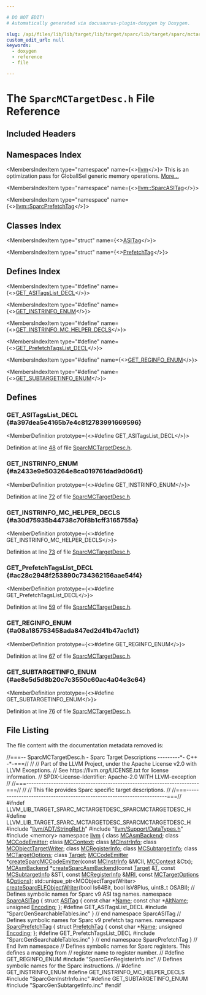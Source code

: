 ```yaml
---

# DO NOT EDIT!
# Automatically generated via docusaurus-plugin-doxygen by Doxygen.

slug: /api/files/lib/lib/target/lib/target/sparc/lib/target/sparc/mctargetdesc/sparcmctargetdesc-h
custom_edit_url: null
keywords:
  - doxygen
  - reference
  - file

---
```





# The `SparcMCTargetDesc.h` File Reference

<DoxygenPage pluginConfig={pluginConfig}>



## Included Headers

<IncludesList>
<IncludesListItem
  filePath="llvm/ADT/StringRef.h"
  permalink="/docs/api/files/include/include/llvm/include/llvm/adt/stringref-h"
  isLocal="true" />
<IncludesListItem
  filePath="llvm/Support/DataTypes.h"
  permalink="/docs/api/files/include/include/llvm/include/llvm/support/datatypes-h"
  isLocal="true" />
<IncludesListItem
  filePath="memory"
  permalink=""
  isLocal="false" />
<IncludesListItem
  filePath="SparcGenSearchableTables.inc"
  permalink=""
  isLocal="true" />
<IncludesListItem
  filePath="SparcGenRegisterInfo.inc"
  permalink=""
  isLocal="true" />
<IncludesListItem
  filePath="SparcGenInstrInfo.inc"
  permalink=""
  isLocal="true" />
<IncludesListItem
  filePath="SparcGenSubtargetInfo.inc"
  permalink=""
  isLocal="true" />
</IncludesList>

## Namespaces Index

<MembersIndex>

<MembersIndexItem
  type="namespace"
  name={<><a href="/docs/api/namespaces/llvm">llvm</a></>}>
This is an optimization pass for GlobalISel generic memory operations. <a href="/docs/api/namespaces/llvm/#details">More...</a>
</MembersIndexItem>

<MembersIndexItem
  type="namespace"
  name={<><a href="/docs/api/namespaces/llvm/sparcasitag">llvm::SparcASITag</a></>}>
</MembersIndexItem>

<MembersIndexItem
  type="namespace"
  name={<><a href="/docs/api/namespaces/llvm/sparcprefetchtag">llvm::SparcPrefetchTag</a></>}>
</MembersIndexItem>

</MembersIndex>

## Classes Index

<MembersIndex>

<MembersIndexItem
  type="struct"
  name={<><a href="/docs/api/structs/llvm/sparcasitag/asitag">ASITag</a></>}>
</MembersIndexItem>

<MembersIndexItem
  type="struct"
  name={<><a href="/docs/api/structs/llvm/sparcprefetchtag/prefetchtag">PrefetchTag</a></>}>
</MembersIndexItem>

</MembersIndex>

## Defines Index

<MembersIndex>

<MembersIndexItem
  type="#define"
  name={<><a href="#a397dea5e4165b7e4c812783991669596">GET&#95;ASITagsList&#95;DECL</a></>}>
</MembersIndexItem>

<MembersIndexItem
  type="#define"
  name={<><a href="#a2433e9e503264e8ca019761dad9d06d1">GET&#95;INSTRINFO&#95;ENUM</a></>}>
</MembersIndexItem>

<MembersIndexItem
  type="#define"
  name={<><a href="#a30d75935b44738c70f8b1cff3165755a">GET&#95;INSTRINFO&#95;MC&#95;HELPER&#95;DECLS</a></>}>
</MembersIndexItem>

<MembersIndexItem
  type="#define"
  name={<><a href="#ac28c2948f253890c734362156aae54f4">GET&#95;PrefetchTagsList&#95;DECL</a></>}>
</MembersIndexItem>

<MembersIndexItem
  type="#define"
  name={<><a href="#a08a185753458ada847ed2d41b47ac1d1">GET&#95;REGINFO&#95;ENUM</a></>}>
</MembersIndexItem>

<MembersIndexItem
  type="#define"
  name={<><a href="#ae8e5d5d8b20c7c3550c60ac4a04e3c64">GET&#95;SUBTARGETINFO&#95;ENUM</a></>}>
</MembersIndexItem>

</MembersIndex>


<SectionDefinition>

## Defines

### GET&#95;ASITagsList&#95;DECL {#a397dea5e4165b7e4c812783991669596}

<MemberDefinition
  prototype={<>#define GET&#95;ASITagsList&#95;DECL</>}>

Definition at line <a href="#l00048">48</a> of file <a href="/docs/api/files/lib/lib/target/lib/target/sparc/lib/target/sparc/mctargetdesc/sparcmctargetdesc-h">SparcMCTargetDesc.h</a>.
</MemberDefinition>

### GET&#95;INSTRINFO&#95;ENUM {#a2433e9e503264e8ca019761dad9d06d1}

<MemberDefinition
  prototype={<>#define GET&#95;INSTRINFO&#95;ENUM</>}>

Definition at line <a href="#l00072">72</a> of file <a href="/docs/api/files/lib/lib/target/lib/target/sparc/lib/target/sparc/mctargetdesc/sparcmctargetdesc-h">SparcMCTargetDesc.h</a>.
</MemberDefinition>

### GET&#95;INSTRINFO&#95;MC&#95;HELPER&#95;DECLS {#a30d75935b44738c70f8b1cff3165755a}

<MemberDefinition
  prototype={<>#define GET&#95;INSTRINFO&#95;MC&#95;HELPER&#95;DECLS</>}>

Definition at line <a href="#l00073">73</a> of file <a href="/docs/api/files/lib/lib/target/lib/target/sparc/lib/target/sparc/mctargetdesc/sparcmctargetdesc-h">SparcMCTargetDesc.h</a>.
</MemberDefinition>

### GET&#95;PrefetchTagsList&#95;DECL {#ac28c2948f253890c734362156aae54f4}

<MemberDefinition
  prototype={<>#define GET&#95;PrefetchTagsList&#95;DECL</>}>

Definition at line <a href="#l00059">59</a> of file <a href="/docs/api/files/lib/lib/target/lib/target/sparc/lib/target/sparc/mctargetdesc/sparcmctargetdesc-h">SparcMCTargetDesc.h</a>.
</MemberDefinition>

### GET&#95;REGINFO&#95;ENUM {#a08a185753458ada847ed2d41b47ac1d1}

<MemberDefinition
  prototype={<>#define GET&#95;REGINFO&#95;ENUM</>}>

Definition at line <a href="#l00067">67</a> of file <a href="/docs/api/files/lib/lib/target/lib/target/sparc/lib/target/sparc/mctargetdesc/sparcmctargetdesc-h">SparcMCTargetDesc.h</a>.
</MemberDefinition>

### GET&#95;SUBTARGETINFO&#95;ENUM {#ae8e5d5d8b20c7c3550c60ac4a04e3c64}

<MemberDefinition
  prototype={<>#define GET&#95;SUBTARGETINFO&#95;ENUM</>}>

Definition at line <a href="#l00076">76</a> of file <a href="/docs/api/files/lib/lib/target/lib/target/sparc/lib/target/sparc/mctargetdesc/sparcmctargetdesc-h">SparcMCTargetDesc.h</a>.
</MemberDefinition>

</SectionDefinition>

## File Listing

The file content with the documentation metadata removed is:

<ProgramListing>

<Link id="l00001" /><CodeLine lineNumber="1"><Highlight kind="comment">//===-- SparcMCTargetDesc.h - Sparc Target Descriptions ---------&#42;- C++ -&#42;-===//</Highlight><Highlight kind="normal"></Highlight></CodeLine>
<Link id="l00002" /><CodeLine lineNumber="2"><Highlight kind="normal"></Highlight><Highlight kind="comment">//</Highlight><Highlight kind="normal"></Highlight></CodeLine>
<Link id="l00003" /><CodeLine lineNumber="3"><Highlight kind="normal"></Highlight><Highlight kind="comment">// Part of the LLVM Project, under the Apache License v2.0 with LLVM Exceptions.</Highlight><Highlight kind="normal"></Highlight></CodeLine>
<Link id="l00004" /><CodeLine lineNumber="4"><Highlight kind="normal"></Highlight><Highlight kind="comment">// See https://llvm.org/LICENSE.txt for license information.</Highlight><Highlight kind="normal"></Highlight></CodeLine>
<Link id="l00005" /><CodeLine lineNumber="5"><Highlight kind="normal"></Highlight><Highlight kind="comment">// SPDX-License-Identifier: Apache-2.0 WITH LLVM-exception</Highlight><Highlight kind="normal"></Highlight></CodeLine>
<Link id="l00006" /><CodeLine lineNumber="6"><Highlight kind="normal"></Highlight><Highlight kind="comment">//</Highlight><Highlight kind="normal"></Highlight></CodeLine>
<Link id="l00007" /><CodeLine lineNumber="7"><Highlight kind="normal"></Highlight><Highlight kind="comment">//===----------------------------------------------------------------------===//</Highlight><Highlight kind="normal"></Highlight></CodeLine>
<Link id="l00008" /><CodeLine lineNumber="8"><Highlight kind="normal"></Highlight><Highlight kind="comment">//</Highlight><Highlight kind="normal"></Highlight></CodeLine>
<Link id="l00009" /><CodeLine lineNumber="9"><Highlight kind="normal"></Highlight><Highlight kind="comment">// This file provides Sparc specific target descriptions.</Highlight><Highlight kind="normal"></Highlight></CodeLine>
<Link id="l00010" /><CodeLine lineNumber="10"><Highlight kind="normal"></Highlight><Highlight kind="comment">//</Highlight><Highlight kind="normal"></Highlight></CodeLine>
<Link id="l00011" /><CodeLine lineNumber="11"><Highlight kind="normal"></Highlight><Highlight kind="comment">//===----------------------------------------------------------------------===//</Highlight><Highlight kind="normal"></Highlight></CodeLine>
<Link id="l00012" /><CodeLine lineNumber="12"><Highlight kind="normal"></Highlight></CodeLine>
<Link id="l00013" /><CodeLine lineNumber="13"><Highlight kind="normal"></Highlight><Highlight kind="preprocessor">#ifndef LLVM&#95;LIB&#95;TARGET&#95;SPARC&#95;MCTARGETDESC&#95;SPARCMCTARGETDESC&#95;H</Highlight><Highlight kind="normal"></Highlight></CodeLine>
<Link id="l00014" /><CodeLine lineNumber="14"><Highlight kind="normal"></Highlight><Highlight kind="preprocessor">#define LLVM&#95;LIB&#95;TARGET&#95;SPARC&#95;MCTARGETDESC&#95;SPARCMCTARGETDESC&#95;H</Highlight><Highlight kind="normal"></Highlight></CodeLine>
<Link id="l00015" /><CodeLine lineNumber="15"><Highlight kind="normal"></Highlight></CodeLine>
<Link id="l00016" /><CodeLine lineNumber="16"><Highlight kind="normal"></Highlight><Highlight kind="preprocessor">#include &quot;<a href="/docs/api/files/include/include/llvm/include/llvm/adt/stringref-h">llvm/ADT/StringRef.h</a>&quot;</Highlight><Highlight kind="normal"></Highlight></CodeLine>
<Link id="l00017" /><CodeLine lineNumber="17"><Highlight kind="normal"></Highlight><Highlight kind="preprocessor">#include &quot;<a href="/docs/api/files/include/include/llvm/include/llvm/support/datatypes-h">llvm/Support/DataTypes.h</a>&quot;</Highlight><Highlight kind="normal"></Highlight></CodeLine>
<Link id="l00018" /><CodeLine lineNumber="18"><Highlight kind="normal"></Highlight></CodeLine>
<Link id="l00019" /><CodeLine lineNumber="19"><Highlight kind="normal"></Highlight><Highlight kind="preprocessor">#include &lt;memory&gt;</Highlight><Highlight kind="normal"></Highlight></CodeLine>
<Link id="l00020" /><CodeLine lineNumber="20"><Highlight kind="normal"></Highlight></CodeLine>
<Link id="l00021" /><CodeLine lineNumber="21"><Highlight kind="normal"></Highlight><Highlight kind="keyword">namespace </Highlight><Highlight kind="normal"><a href="/docs/api/namespaces/llvm">llvm</a> &#123;</Highlight></CodeLine>
<Link id="l00022" /><CodeLine lineNumber="22"><Highlight kind="normal"></Highlight><Highlight kind="keyword">class </Highlight><Highlight kind="normal"><a href="/docs/api/classes/llvm/mcasmbackend">MCAsmBackend</a>;</Highlight></CodeLine>
<Link id="l00023" /><CodeLine lineNumber="23"><Highlight kind="normal"></Highlight><Highlight kind="keyword">class </Highlight><Highlight kind="normal"><a href="/docs/api/classes/llvm/mccodeemitter">MCCodeEmitter</a>;</Highlight></CodeLine>
<Link id="l00024" /><CodeLine lineNumber="24"><Highlight kind="normal"></Highlight><Highlight kind="keyword">class </Highlight><Highlight kind="normal"><a href="/docs/api/classes/llvm/mccontext">MCContext</a>;</Highlight></CodeLine>
<Link id="l00025" /><CodeLine lineNumber="25"><Highlight kind="normal"></Highlight><Highlight kind="keyword">class </Highlight><Highlight kind="normal"><a href="/docs/api/classes/llvm/mcinstrinfo">MCInstrInfo</a>;</Highlight></CodeLine>
<Link id="l00026" /><CodeLine lineNumber="26"><Highlight kind="normal"></Highlight><Highlight kind="keyword">class </Highlight><Highlight kind="normal"><a href="/docs/api/classes/llvm/mcobjecttargetwriter">MCObjectTargetWriter</a>;</Highlight></CodeLine>
<Link id="l00027" /><CodeLine lineNumber="27"><Highlight kind="normal"></Highlight><Highlight kind="keyword">class </Highlight><Highlight kind="normal"><a href="/docs/api/classes/llvm/mcregisterinfo">MCRegisterInfo</a>;</Highlight></CodeLine>
<Link id="l00028" /><CodeLine lineNumber="28"><Highlight kind="normal"></Highlight><Highlight kind="keyword">class </Highlight><Highlight kind="normal"><a href="/docs/api/classes/llvm/mcsubtargetinfo">MCSubtargetInfo</a>;</Highlight></CodeLine>
<Link id="l00029" /><CodeLine lineNumber="29"><Highlight kind="normal"></Highlight><Highlight kind="keyword">class </Highlight><Highlight kind="normal"><a href="/docs/api/classes/llvm/mctargetoptions">MCTargetOptions</a>;</Highlight></CodeLine>
<Link id="l00030" /><CodeLine lineNumber="30"><Highlight kind="normal"></Highlight><Highlight kind="keyword">class </Highlight><Highlight kind="normal"><a href="/docs/api/classes/llvm/target">Target</a>;</Highlight></CodeLine>
<Link id="l00031" /><CodeLine lineNumber="31"><Highlight kind="normal"></Highlight></CodeLine>
<Link id="l00032" /><CodeLine lineNumber="32"><Highlight kind="normal"><a href="/docs/api/classes/llvm/mccodeemitter">MCCodeEmitter</a> &#42;<a href="/docs/api/namespaces/llvm/#aecc80aa08aeb638c7cc25e46e061d592">createSparcMCCodeEmitter</a>(</Highlight><Highlight kind="keyword">const</Highlight><Highlight kind="normal"> <a href="/docs/api/classes/llvm/mcinstrinfo">MCInstrInfo</a> &amp;MCII,</Highlight></CodeLine>
<Link id="l00033" /><CodeLine lineNumber="33"><Highlight kind="normal">                                        <a href="/docs/api/classes/llvm/mccontext">MCContext</a> &amp;Ctx);</Highlight></CodeLine>
<Link id="l00034" /><CodeLine lineNumber="34"><Highlight kind="normal"><a href="/docs/api/classes/llvm/mcasmbackend">MCAsmBackend</a> &#42;<a href="/docs/api/namespaces/llvm/#ac9f09be1a3af90f08040057a4a330a73">createSparcAsmBackend</a>(</Highlight><Highlight kind="keyword">const</Highlight><Highlight kind="normal"> <a href="/docs/api/classes/llvm/target">Target</a> &amp;<a href="/docs/api/files/lib/lib/target/lib/target/mips/mips16isellowering-cpp/#a0acb682b8260ab1c60b918599864e2e5">T</a>, </Highlight><Highlight kind="keyword">const</Highlight><Highlight kind="normal"> <a href="/docs/api/classes/llvm/mcsubtargetinfo">MCSubtargetInfo</a> &amp;STI,</Highlight></CodeLine>
<Link id="l00035" /><CodeLine lineNumber="35"><Highlight kind="normal">                                    </Highlight><Highlight kind="keyword">const</Highlight><Highlight kind="normal"> <a href="/docs/api/classes/llvm/mcregisterinfo">MCRegisterInfo</a> &amp;<a href="/docs/api/files/lib/lib/target/lib/target/aarch64/aarch64advsimdscalarpass-cpp/#aacd2ab195054a3e6a74bfbb9d5d571c8">MRI</a>,</Highlight></CodeLine>
<Link id="l00036" /><CodeLine lineNumber="36"><Highlight kind="normal">                                    </Highlight><Highlight kind="keyword">const</Highlight><Highlight kind="normal"> <a href="/docs/api/classes/llvm/mctargetoptions">MCTargetOptions</a> &amp;<a href="/docs/api/files/lib/lib/debuginfo/lib/debuginfo/logicalview/lib/debuginfo/logicalview/core/lvoptions-cpp/#ab4088b7a11f3cbc38ac16a6e9c72494e">Options</a>);</Highlight></CodeLine>
<Link id="l00037" /><CodeLine lineNumber="37"><Highlight kind="normal">std::unique&#95;ptr&lt;MCObjectTargetWriter&gt;</Highlight></CodeLine>
<Link id="l00038" /><CodeLine lineNumber="38"><Highlight kind="normal"><a href="/docs/api/namespaces/llvm/#a6dddbf6305b0a8393767ef91b18bdc0d">createSparcELFObjectWriter</a>(</Highlight><Highlight kind="keywordtype">bool</Highlight><Highlight kind="normal"> Is64Bit, </Highlight><Highlight kind="keywordtype">bool</Highlight><Highlight kind="normal"> IsV8Plus, uint8&#95;t OSABI);</Highlight></CodeLine>
<Link id="l00039" /><CodeLine lineNumber="39"><Highlight kind="normal"></Highlight></CodeLine>
<Link id="l00040" /><CodeLine lineNumber="40"><Highlight kind="normal"></Highlight><Highlight kind="comment">// Defines symbolic names for Sparc v9 ASI tag names.</Highlight><Highlight kind="normal"></Highlight></CodeLine>
<Link id="l00041" /><CodeLine lineNumber="41"><Highlight kind="normal"></Highlight><Highlight kind="keyword">namespace </Highlight><Highlight kind="normal"><a href="/docs/api/namespaces/llvm/sparcasitag">SparcASITag</a> &#123;</Highlight></CodeLine>
<Link id="l00042" /><CodeLine lineNumber="42" lineLink="/docs/api/structs/llvm/sparcasitag/asitag"><Highlight kind="normal"></Highlight><Highlight kind="keyword">struct </Highlight><Highlight kind="normal"><a href="/docs/api/structs/llvm/sparcasitag/asitag">ASITag</a> &#123;</Highlight></CodeLine>
<Link id="l00043" /><CodeLine lineNumber="43" lineLink="/docs/api/structs/llvm/sparcasitag/asitag/#ad6bf6db7d407c8774443faf276b809a1"><Highlight kind="normal">  </Highlight><Highlight kind="keyword">const</Highlight><Highlight kind="normal"> </Highlight><Highlight kind="keywordtype">char</Highlight><Highlight kind="normal"> &#42;<a href="/docs/api/structs/llvm/sparcasitag/asitag/#ad6bf6db7d407c8774443faf276b809a1">Name</a>;</Highlight></CodeLine>
<Link id="l00044" /><CodeLine lineNumber="44" lineLink="/docs/api/structs/llvm/sparcasitag/asitag/#a16e7c86d61cc138cb94b508a5c4bcea5"><Highlight kind="normal">  </Highlight><Highlight kind="keyword">const</Highlight><Highlight kind="normal"> </Highlight><Highlight kind="keywordtype">char</Highlight><Highlight kind="normal"> &#42;<a href="/docs/api/structs/llvm/sparcasitag/asitag/#a16e7c86d61cc138cb94b508a5c4bcea5">AltName</a>;</Highlight></CodeLine>
<Link id="l00045" /><CodeLine lineNumber="45" lineLink="/docs/api/structs/llvm/sparcasitag/asitag/#a2f3b7f5c9c0872c8698ee07441e47f7b"><Highlight kind="normal">  </Highlight><Highlight kind="keywordtype">unsigned</Highlight><Highlight kind="normal"> <a href="/docs/api/structs/llvm/sparcasitag/asitag/#a2f3b7f5c9c0872c8698ee07441e47f7b">Encoding</a>;</Highlight></CodeLine>
<Link id="l00046" /><CodeLine lineNumber="46"><Highlight kind="normal">&#125;;</Highlight></CodeLine>
<Link id="l00047" /><CodeLine lineNumber="47"><Highlight kind="normal"></Highlight></CodeLine>
<Link id="l00048" /><CodeLine lineNumber="48" lineLink="#a397dea5e4165b7e4c812783991669596"><Highlight kind="normal"></Highlight><Highlight kind="preprocessor">#define GET&#95;ASITagsList&#95;DECL</Highlight><Highlight kind="normal"></Highlight></CodeLine>
<Link id="l00049" /><CodeLine lineNumber="49"><Highlight kind="normal"></Highlight><Highlight kind="preprocessor">#include &quot;SparcGenSearchableTables.inc&quot;</Highlight><Highlight kind="normal"></Highlight></CodeLine>
<Link id="l00050" /><CodeLine lineNumber="50"><Highlight kind="normal">&#125; </Highlight><Highlight kind="comment">// end namespace SparcASITag</Highlight><Highlight kind="normal"></Highlight></CodeLine>
<Link id="l00051" /><CodeLine lineNumber="51"><Highlight kind="normal"></Highlight></CodeLine>
<Link id="l00052" /><CodeLine lineNumber="52"><Highlight kind="normal"></Highlight><Highlight kind="comment">// Defines symbolic names for Sparc v9 prefetch tag names.</Highlight><Highlight kind="normal"></Highlight></CodeLine>
<Link id="l00053" /><CodeLine lineNumber="53"><Highlight kind="normal"></Highlight><Highlight kind="keyword">namespace </Highlight><Highlight kind="normal"><a href="/docs/api/namespaces/llvm/sparcprefetchtag">SparcPrefetchTag</a> &#123;</Highlight></CodeLine>
<Link id="l00054" /><CodeLine lineNumber="54" lineLink="/docs/api/structs/llvm/sparcprefetchtag/prefetchtag"><Highlight kind="normal"></Highlight><Highlight kind="keyword">struct </Highlight><Highlight kind="normal"><a href="/docs/api/structs/llvm/sparcprefetchtag/prefetchtag">PrefetchTag</a> &#123;</Highlight></CodeLine>
<Link id="l00055" /><CodeLine lineNumber="55" lineLink="/docs/api/structs/llvm/sparcprefetchtag/prefetchtag/#ad69a4d84c6dde9093852a550f40ebb0f"><Highlight kind="normal">  </Highlight><Highlight kind="keyword">const</Highlight><Highlight kind="normal"> </Highlight><Highlight kind="keywordtype">char</Highlight><Highlight kind="normal"> &#42;<a href="/docs/api/structs/llvm/sparcprefetchtag/prefetchtag/#ad69a4d84c6dde9093852a550f40ebb0f">Name</a>;</Highlight></CodeLine>
<Link id="l00056" /><CodeLine lineNumber="56" lineLink="/docs/api/structs/llvm/sparcprefetchtag/prefetchtag/#ae56d98d36c45b300d474084731c3dd69"><Highlight kind="normal">  </Highlight><Highlight kind="keywordtype">unsigned</Highlight><Highlight kind="normal"> <a href="/docs/api/structs/llvm/sparcprefetchtag/prefetchtag/#ae56d98d36c45b300d474084731c3dd69">Encoding</a>;</Highlight></CodeLine>
<Link id="l00057" /><CodeLine lineNumber="57"><Highlight kind="normal">&#125;;</Highlight></CodeLine>
<Link id="l00058" /><CodeLine lineNumber="58"><Highlight kind="normal"></Highlight></CodeLine>
<Link id="l00059" /><CodeLine lineNumber="59" lineLink="#ac28c2948f253890c734362156aae54f4"><Highlight kind="normal"></Highlight><Highlight kind="preprocessor">#define GET&#95;PrefetchTagsList&#95;DECL</Highlight><Highlight kind="normal"></Highlight></CodeLine>
<Link id="l00060" /><CodeLine lineNumber="60"><Highlight kind="normal"></Highlight><Highlight kind="preprocessor">#include &quot;SparcGenSearchableTables.inc&quot;</Highlight><Highlight kind="normal"></Highlight></CodeLine>
<Link id="l00061" /><CodeLine lineNumber="61"><Highlight kind="normal">&#125; </Highlight><Highlight kind="comment">// end namespace SparcPrefetchTag</Highlight><Highlight kind="normal"></Highlight></CodeLine>
<Link id="l00062" /><CodeLine lineNumber="62"><Highlight kind="normal">&#125; </Highlight><Highlight kind="comment">// End llvm namespace</Highlight><Highlight kind="normal"></Highlight></CodeLine>
<Link id="l00063" /><CodeLine lineNumber="63"><Highlight kind="normal"></Highlight></CodeLine>
<Link id="l00064" /><CodeLine lineNumber="64"><Highlight kind="normal"></Highlight><Highlight kind="comment">// Defines symbolic names for Sparc registers.  This defines a mapping from</Highlight><Highlight kind="normal"></Highlight></CodeLine>
<Link id="l00065" /><CodeLine lineNumber="65"><Highlight kind="normal"></Highlight><Highlight kind="comment">// register name to register number.</Highlight><Highlight kind="normal"></Highlight></CodeLine>
<Link id="l00066" /><CodeLine lineNumber="66"><Highlight kind="normal"></Highlight><Highlight kind="comment">//</Highlight><Highlight kind="normal"></Highlight></CodeLine>
<Link id="l00067" /><CodeLine lineNumber="67" lineLink="#a08a185753458ada847ed2d41b47ac1d1"><Highlight kind="normal"></Highlight><Highlight kind="preprocessor">#define GET&#95;REGINFO&#95;ENUM</Highlight><Highlight kind="normal"></Highlight></CodeLine>
<Link id="l00068" /><CodeLine lineNumber="68"><Highlight kind="normal"></Highlight><Highlight kind="preprocessor">#include &quot;SparcGenRegisterInfo.inc&quot;</Highlight><Highlight kind="normal"></Highlight></CodeLine>
<Link id="l00069" /><CodeLine lineNumber="69"><Highlight kind="normal"></Highlight></CodeLine>
<Link id="l00070" /><CodeLine lineNumber="70"><Highlight kind="normal"></Highlight><Highlight kind="comment">// Defines symbolic names for the Sparc instructions.</Highlight><Highlight kind="normal"></Highlight></CodeLine>
<Link id="l00071" /><CodeLine lineNumber="71"><Highlight kind="normal"></Highlight><Highlight kind="comment">//</Highlight><Highlight kind="normal"></Highlight></CodeLine>
<Link id="l00072" /><CodeLine lineNumber="72" lineLink="#a2433e9e503264e8ca019761dad9d06d1"><Highlight kind="normal"></Highlight><Highlight kind="preprocessor">#define GET&#95;INSTRINFO&#95;ENUM</Highlight><Highlight kind="normal"></Highlight></CodeLine>
<Link id="l00073" /><CodeLine lineNumber="73" lineLink="#a30d75935b44738c70f8b1cff3165755a"><Highlight kind="normal"></Highlight><Highlight kind="preprocessor">#define GET&#95;INSTRINFO&#95;MC&#95;HELPER&#95;DECLS</Highlight><Highlight kind="normal"></Highlight></CodeLine>
<Link id="l00074" /><CodeLine lineNumber="74"><Highlight kind="normal"></Highlight><Highlight kind="preprocessor">#include &quot;SparcGenInstrInfo.inc&quot;</Highlight><Highlight kind="normal"></Highlight></CodeLine>
<Link id="l00075" /><CodeLine lineNumber="75"><Highlight kind="normal"></Highlight></CodeLine>
<Link id="l00076" /><CodeLine lineNumber="76" lineLink="#ae8e5d5d8b20c7c3550c60ac4a04e3c64"><Highlight kind="normal"></Highlight><Highlight kind="preprocessor">#define GET&#95;SUBTARGETINFO&#95;ENUM</Highlight><Highlight kind="normal"></Highlight></CodeLine>
<Link id="l00077" /><CodeLine lineNumber="77"><Highlight kind="normal"></Highlight><Highlight kind="preprocessor">#include &quot;SparcGenSubtargetInfo.inc&quot;</Highlight><Highlight kind="normal"></Highlight></CodeLine>
<Link id="l00078" /><CodeLine lineNumber="78"><Highlight kind="normal"></Highlight></CodeLine>
<Link id="l00079" /><CodeLine lineNumber="79"><Highlight kind="normal"></Highlight><Highlight kind="preprocessor">#endif</Highlight></CodeLine>

</ProgramListing>


</DoxygenPage>
